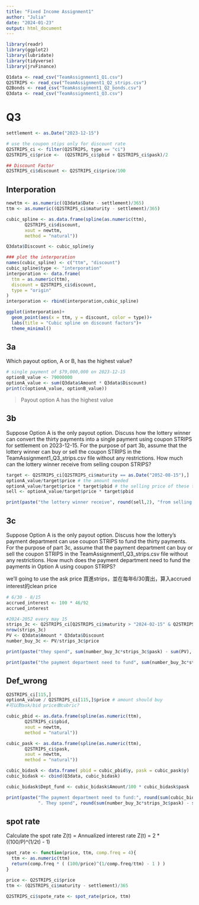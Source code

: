 ```yaml
---
title: "Fixed Income Assignment1"
author: "Julia"
date: "2024-01-23"
output: html_document
---
```


```r
library(readr)
library(ggplot2)
library(lubridate)
library(tidyverse)
library(jrvFinance)
```

```r
Q1data <- read_csv("TeamAssignment1_Q1.csv")
Q2STRIPS <- read_csv("TeamAssignment1_Q2_strips.csv")
Q2Bonds <- read_csv("TeamAssignment1_Q2_bonds.csv")
Q3data <- read_csv("TeamAssignment1_Q3.csv")
```

# Q3
```r
settlement <- as.Date("2023-12-15")

# use the coupon stips only for discount rate
Q2STRIPS_ci <- filter(Q2STRIPS, type == "ci")
Q2STRIPS_ci$price <-  (Q2STRIPS_ci$pbid + Q2STRIPS_ci$pask)/2
```

```r
## Discount Factor
Q2STRIPS_ci$discount <- Q2STRIPS_ci$price/100
```

## Interporation
```r
newttm <- as.numeric((Q3data$Date - settlement)/365)
ttm <- as.numeric((Q2STRIPS_ci$maturity - settlement)/365)

cubic_spline <- as.data.frame(spline(as.numeric(ttm), 
       Q2STRIPS_ci$discount, 
       xout = newttm,
       method = "natural"))

Q3data$Discount <- cubic_spline$y
```

```r
### plot the interporation
names(cubic_spline) <- c("ttm", "discount")
cubic_spline$type <- "interporation"
interporation <- data.frame(
  ttm = as.numeric(ttm),
  discount = Q2STRIPS_ci$discount,
  type = "origin"
)
interporation <- rbind(interporation,cubic_spline)

ggplot(interporation)+
  geom_point(aes(x = ttm, y = discount, color = type))+
  labs(title = "Cubic spline on discount factors")+
  theme_minimal()
```

## 3a 
Which payout option, A or B, has the highest value?
```r
# single payment of $79,000,000 on 2023-12-15
optionB_value <- 79000000
optionA_value <- sum(Q3data$Amount * Q3data$Discount)
print(c(optionA_value, optionB_value))
```
> Payout option A has the highest value


## 3b
Suppose Option A is the only payout option. Discuss how the lottery winner can convert the thirty payments into a single payment using coupon STRIPS for settlement on 2023-12-15. For the purpose of part 3b, assume that the lottery winner can buy or sell the coupon STRIPS in the TeamAssignment1_Q3_strips.csv file without any restrictions. How much can the lottery winner receive from selling coupon STRIPS?


```r
target <- Q2STRIPS_ci[Q2STRIPS_ci$maturity == as.Date("2052-08-15"),]
optionA_value/target$price # the amount needed
optionA_value/target$price * target$pbid # the selling price of these target strips mature on 2052-08-15
sell <- optionA_value/target$price * target$pbid

print(paste("the lottery winner receive", round(sell,2), "from selling coupon STRIPS.", "This is", round(optionA_value - sell,2), "lower than the payment PV 79862180."))
```


## 3c 
Suppose Option A is the only payout option. Discuss how the lottery’s payment department can use coupon STRIPS to fund the thirty payments. For the purpose of part 3c, assume that the payment department can buy or sell the coupon STRIPS in the TeamAssignment1_Q3_strips.csv file without any restrictions. How much does the payment department need to fund the payments in Option A using coupon STRIPS?

we'll going to use the ask price
買進strips，並在每年6/30賣出，算入accrued interest的clean price

```r
# 6/30 - 8/15
accrued_interest <- 100 * 46/92
accrued_interest
```

```r
#2024-2052 every may 15
strips_3c <- Q2STRIPS_ci[Q2STRIPS_ci$maturity > "2024-02-15" & Q2STRIPS_ci$maturity < "2052-08-30" & month(Q2STRIPS_ci$maturity) == 8,]
nrow(strips_3c)
PV <- Q3data$Amount * Q3data$Discount
number_buy_3c <- PV/strips_3c$price

print(paste("they spend", sum(number_buy_3c*strips_3c$pask) - sum(PV), "more than the lottery PV"))

print(paste("the payment department need to fund", sum(number_buy_3c*strips_3c$pask)))
```

## Def_wrong
```r
Q2STRIPS_ci[115,]
optionA_value / Q2STRIPS_ci[115,]$price # amount should buy
#可以對ask/bid price做cubric?

cubic_pbid <- as.data.frame(spline(as.numeric(ttm), 
       Q2STRIPS_ci$pbid, 
       xout = newttm,
       method = "natural"))

cubic_pask <- as.data.frame(spline(as.numeric(ttm), 
       Q2STRIPS_ci$pask, 
       xout = newttm,
       method = "natural"))

cubic_bidask <- data.frame( pbid = cubic_pbid$y, pask = cubic_pask$y)
cubic_bidask <- cbind(Q3data, cubic_bidask)

cubic_bidask$Dept_fund <- cubic_bidask$Amount/100 * cubic_bidask$pask

print(paste("The payment department need to fund:", round(sum(cubic_bidask$Dept_fund),2),
            ". They spend", round(sum(number_buy_3c*strips_3c$pask) - sum(PV),2), "more than the lottery PV", round(sum(PV),2)))
```






## spot rate
Calculate the spot rate
Z(t) = Annualized interest rate
Z(t) = 2 * ((100/P)^(1/2t) - 1)

```r
spot_rate <- function(price, ttm, comp.freq = 4){
  ttm <- as.numeric(ttm)
  return(comp.freq * ( (100/price)^(1/comp.freq/ttm) - 1 ) )
}

price <- Q2STRIPS_ci$price
ttm <- (Q2STRIPS_ci$maturity - settlement)/365

Q2STRIPS_ci$spote_rate <- spot_rate(price, ttm)
```

